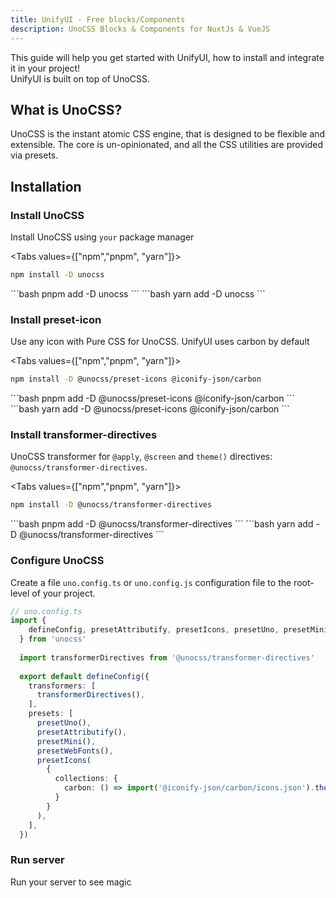 ```yaml
---
title: UnifyUI - Free blocks/Components
description: UnoCSS Blocks & Components for NuxtJs & VueJS
---
```


This guide will help you get started with UnifyUI, how to install and integrate it in your project!
<br/>
UnifyUI is built on top of UnoCSS.

## What is UnoCSS?

UnoCSS is the instant atomic CSS engine, that is designed to be flexible and extensible. The core is un-opinionated, and all the CSS utilities are provided via presets.

## Installation
<Steps>

### Install UnoCSS
Install UnoCSS using `your` package manager

<Tabs values={["npm","pnpm", "yarn"]}>
  <TabPanel value="npm">
```bash
npm install -D unocss
```
  </TabPanel>
  <TabPanel value="pnpm">
```bash
pnpm add -D unocss
```
  </TabPanel>
  <TabPanel value="yarn">
```bash
yarn add -D unocss
```
  </TabPanel>
</Tabs>

### Install preset-icon
Use any icon with Pure CSS for UnoCSS. UnifyUI uses carbon by default

<Tabs values={["npm","pnpm", "yarn"]}>
  <TabPanel value="npm">
```bash
npm install -D @unocss/preset-icons @iconify-json/carbon
```
  </TabPanel>
  <TabPanel value="pnpm">
```bash
pnpm add -D @unocss/preset-icons @iconify-json/carbon
```
  </TabPanel>
  <TabPanel value="yarn">
```bash
yarn add -D @unocss/preset-icons @iconify-json/carbon
```
  </TabPanel>
</Tabs>


### Install transformer-directives

UnoCSS transformer for `@apply`, `@screen` and `theme()` directives: `@unocss/transformer-directives`.

<Tabs values={["npm","pnpm", "yarn"]}>
  <TabPanel value="npm">
```bash
npm install -D @unocss/transformer-directives
```
  </TabPanel>
  <TabPanel value="pnpm">
```bash
pnpm add -D @unocss/transformer-directives
```
  </TabPanel>
  <TabPanel value="yarn">
```bash
yarn add -D @unocss/transformer-directives
```
  </TabPanel>
</Tabs>

### Configure UnoCSS

Create a file `uno.config.ts` or `uno.config.js` configuration file to the root-level of your project.

```ts
// uno.config.ts
import {
    defineConfig, presetAttributify, presetIcons, presetUno, presetMini, presetWebFonts
  } from 'unocss'
  
  import transformerDirectives from '@unocss/transformer-directives'
  
  export default defineConfig({
    transformers: [
      transformerDirectives(),
    ],
    presets: [
      presetUno(),
      presetAttributify(),
      presetMini(),
      presetWebFonts(),
      presetIcons(
        {
          collections: {
            carbon: () => import('@iconify-json/carbon/icons.json').then(i => i.default),
          }
        }
      ),
    ],
  })
```
### Run server
Run your server to see magic

</Steps>